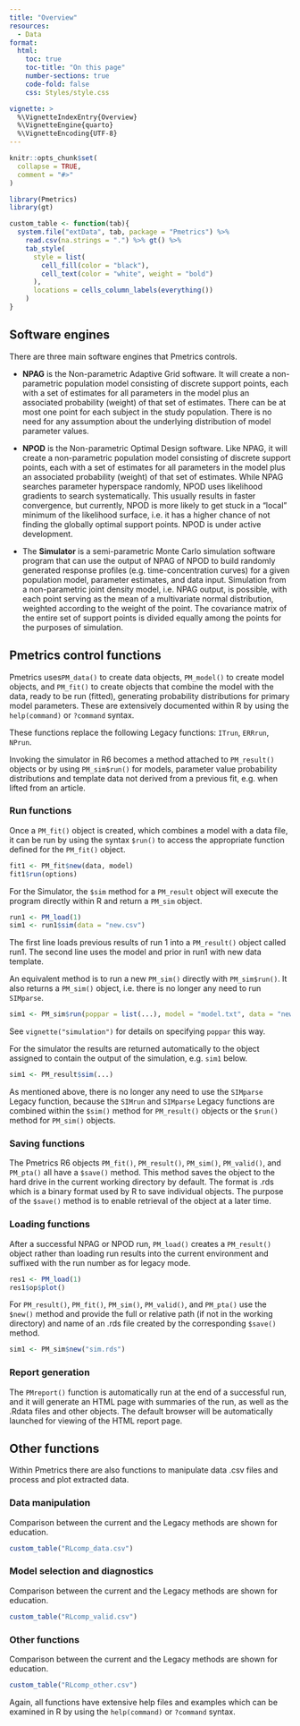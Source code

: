 ```yaml
---
title: "Overview"
resources: 
  - Data
format:
  html:
    toc: true
    toc-title: "On this page"
    number-sections: true
    code-fold: false
    css: Styles/style.css

vignette: >
  %\VignetteIndexEntry{Overview}
  %\VignetteEngine{quarto}
  %\VignetteEncoding{UTF-8}
---
```


```r
knitr::opts_chunk$set(
  collapse = TRUE,
  comment = "#>"
)
```

```r
library(Pmetrics)
library(gt)

custom_table <- function(tab){
  system.file("extData", tab, package = "Pmetrics") %>%
    read.csv(na.strings = ".") %>% gt() %>%
    tab_style(
      style = list(
        cell_fill(color = "black"),
        cell_text(color = "white", weight = "bold")
      ),
      locations = cells_column_labels(everything())
    )
}

```

## Software engines

There are three main software engines that Pmetrics controls.

<!-- * **IT2B** is the ITerative 2-stage Bayesian parametric population PK modeling -->
<!-- program. It is generally used to estimate parameter ranges to pass to -->
<!-- NPAG. It will estimate values for population model parameters under the -->
<!-- assumption that the underlying distributions of those values are normal -->
<!-- or transformed to normal, e.g. log normal. -->

* **NPAG** is the Non-parametric Adaptive Grid software. It will create a
non-parametric population model consisting of discrete support points,
each with a set of estimates for all parameters in the model plus an
associated probability (weight) of that set of estimates. There can be
at most one point for each subject in the study population. There is no
need for any assumption about the underlying distribution of model
parameter values.

* **NPOD** is the Non-parametric Optimal Design software. Like NPAG,
it will create a
non-parametric population model consisting of discrete support points,
each with a set of estimates for all parameters in the model plus an
associated probability (weight) of that set of estimates. While NPAG 
searches parameter hyperspace randomly, NPOD uses likelihood gradients
to search systematically. This usually results in faster convergence, 
but currently, NPOD is more likely to get stuck in a "local" minimum 
of the likelihood surface, i.e. it has a higher chance of not finding the
globally optimal support points. NPOD is under active development.

* The **Simulator** is a semi-parametric Monte Carlo simulation software
program that can use the output of NPAG of NPOD to build randomly
generated response profiles (e.g. time-concentration curves) for a given
population model, parameter estimates, and data input. Simulation from a
non-parametric joint density model, i.e. NPAG output, is possible, with
each point serving as the mean of a multivariate normal distribution,
weighted according to the weight of the point. The covariance matrix of
the entire set of support points is divided equally among the points for
the purposes of simulation.

## Pmetrics control functions

Pmetrics uses`PM_data()` to create data objects,  `PM_model()` to create model 
objects, and `PM_fit()` to create
objects that combine the model with the data, ready to be run (fitted),
generating probability distributions for primary model parameters. 
These are extensively
documented within R by using the `help(command)` or `?command` syntax.

These functions replace the following Legacy functions: `ITrun`, `ERRrun`, 
`NPrun`.

Invoking the simulator in R6 becomes a method attached to `PM_result()` objects
or by using `PM_sim$run()` for models, parameter value probability distributions
and template data not derived from a previous fit, e.g. when lifted from an article.


### Run functions

Once a `PM_fit()` object is created, which combines a model with a data file,
it can be run by using the syntax `$run()` to access the appropriate function
defined for the `PM_fit()` object. 

```r
fit1 <- PM_fit$new(data, model)
fit1$run(options)
```



For the Simulator, the `$sim` method for a `PM_result` object will execute the 
program directly within R and return a `PM_sim` object. 

```r
run1 <- PM_load(1)
sim1 <- run1$sim(data = "new.csv")
```

The first line loads previous results of run 1 into a `PM_result()` object called run1. The second line uses the model and prior in run1 with new data template.

An equivalent method is to run a new `PM_sim()` directly with `PM_sim$run()`. It
also returns a `PM_sim()` object, i.e. there is no longer any need to run `SIMparse`.

```r
sim1 <- PM_sim$run(poppar = list(...), model = "model.txt", data = "new.csv")
```

See `vignette("simulation")` for details on specifying `poppar` this way.


For the simulator the results are returned automatically to the object assigned
to contain the output of the simulation, e.g. `sim1` below. 

```r
sim1 <- PM_result$sim(...)
```

As mentioned above, there is no longer any
need to use the `SIMparse` Legacy function, because the 
`SIMrun` and `SIMparse` Legacy functions are combined within the `$sim()` method for `PM_result()` objects or the `$run()` method for `PM_sim()` objects.


### Saving functions

The Pmetrics R6 objects `PM_fit()`, `PM_result()`, `PM_sim()`, `PM_valid()`, and 
`PM_pta()` all have a `$save()` method. This method saves the object to the hard drive
in the current working directory by default. The format is .rds which is a 
binary format used by R to save individual objects. The purpose of the `$save()`
method is to enable retrieval of the object at a later time.


### Loading functions

After a successful NPAG or NPOD run, `PM_load()` creates a 
`PM_result()` object rather than loading run results into the current 
environment and suffixed with the run number as for legacy mode. 

```r
res1 <- PM_load(1)
res1$op$plot()
```

For `PM_result()`, `PM_fit()`, `PM_sim()`, `PM_valid()`, and 
`PM_pta()` use the `$new()` method and provide the
full or relative path (if not
in the working directory) and name of an .rds file created by the corresponding
`$save()` method.

```r
sim1 <- PM_sim$new("sim.rds")
```



### Report generation

The `PMreport()` function is automatically run at the end of a successful run, 
and it will generate an HTML page with summaries of
the run, as well as the .Rdata files and other objects. The default
browser will be automatically launched for viewing of the HTML report
page. 

## Other functions

Within Pmetrics there are also functions to manipulate data .csv files
and process and plot extracted data.

### Data manipulation

Comparison between the current and the Legacy methods are shown for education.
```r
custom_table("RLcomp_data.csv")
```

### Model selection and diagnostics

Comparison between the current and the Legacy methods are shown for education.
```r
custom_table("RLcomp_valid.csv")
```

### Other functions

Comparison between the current and the Legacy methods are shown for education.
```r
custom_table("RLcomp_other.csv")
```


<!-- * Process data: `makeAUC`, `makeCov`, `makeCycle`, `makeFinal`, `makeOP`, `makePTA`, -->
<!-- `makeErrorPoly` -->

<!-- * Plot data: `plot.PMcov`, `plot.PMcycle`, `plot.PMfinal`, `plot.PMmatrix`, -->
<!-- `plot.PMop`,`plot.PMsim`, `plot.PMvalid`, `plot.PMpta` -->


<!-- * Pmetrics function defaults: `setPMoptions`, `getPMoptions` -->

Again, all functions have extensive help files and examples which can be
examined in R by using the `help(command)` or `?command` syntax.
